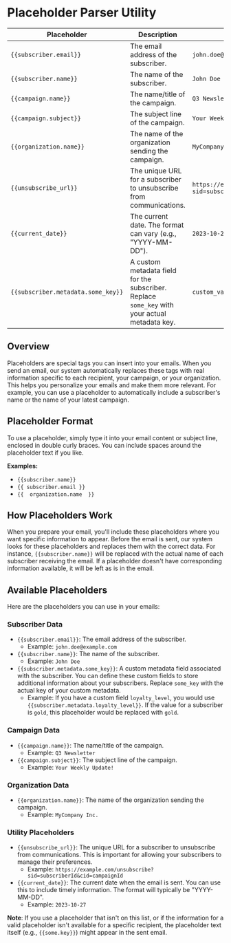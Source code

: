 # Placeholder Parser Utility

| Placeholder                        | Description                                                                                   | Example                                                           |
| ---------------------------------- | --------------------------------------------------------------------------------------------- | ----------------------------------------------------------------- |
| `{{subscriber.email}}`             | The email address of the subscriber.                                                          | `john.doe@example.com`                                            |
| `{{subscriber.name}}`              | The name of the subscriber.                                                                   | `John Doe`                                                        |
| `{{campaign.name}}`                | The name/title of the campaign.                                                               | `Q3 Newsletter`                                                   |
| `{{campaign.subject}}`             | The subject line of the campaign.                                                             | `Your Weekly Update!`                                             |
| `{{organization.name}}`            | The name of the organization sending the campaign.                                            | `MyCompany Inc.`                                                  |
| `{{unsubscribe_url}}`              | The unique URL for a subscriber to unsubscribe from communications.                           | `https://example.com/unsubscribe?sid=subscriberId&cid=campaignId` |
| `{{current_date}}`                 | The current date. The format can vary (e.g., "YYYY-MM-DD").                                   | `2023-10-27`                                                      |
| `{{subscriber.metadata.some_key}}` | A custom metadata field for the subscriber. Replace `some_key` with your actual metadata key. | `custom_value`                                                    |

## Overview

Placeholders are special tags you can insert into your emails. When you send an email, our system automatically replaces these tags with real information specific to each recipient, your campaign, or your organization. This helps you personalize your emails and make them more relevant. For example, you can use a placeholder to automatically include a subscriber's name or the name of your latest campaign.

## Placeholder Format

To use a placeholder, simply type it into your email content or subject line, enclosed in double curly braces. You can include spaces around the placeholder text if you like.

**Examples:**

- `{{subscriber.name}}`
- `{{ subscriber.email }}`
- `{{  organization.name  }}`

## How Placeholders Work

When you prepare your email, you'll include these placeholders where you want specific information to appear. Before the email is sent, our system looks for these placeholders and replaces them with the correct data. For instance, `{{subscriber.name}}` will be replaced with the actual name of each subscriber receiving the email. If a placeholder doesn't have corresponding information available, it will be left as is in the email.

## Available Placeholders

Here are the placeholders you can use in your emails:

### Subscriber Data

- `{{subscriber.email}}`: The email address of the subscriber.
  - Example: `john.doe@example.com`
- `{{subscriber.name}}`: The name of the subscriber.
  - Example: `John Doe`
- `{{subscriber.metadata.some_key}}`: A custom metadata field associated with the subscriber. You can define these custom fields to store additional information about your subscribers. Replace `some_key` with the actual key of your custom metadata.
  - Example: If you have a custom field `loyalty_level`, you would use `{{subscriber.metadata.loyalty_level}}`. If the value for a subscriber is `gold`, this placeholder would be replaced with `gold`.

### Campaign Data

- `{{campaign.name}}`: The name/title of the campaign.
  - Example: `Q3 Newsletter`
- `{{campaign.subject}}`: The subject line of the campaign.
  - Example: `Your Weekly Update!`

### Organization Data

- `{{organization.name}}`: The name of the organization sending the campaign.
  - Example: `MyCompany Inc.`

### Utility Placeholders

- `{{unsubscribe_url}}`: The unique URL for a subscriber to unsubscribe from communications. This is important for allowing your subscribers to manage their preferences.
  - Example: `https://example.com/unsubscribe?sid=subscriberId&cid=campaignId`
- `{{current_date}}`: The current date when the email is sent. You can use this to include timely information. The format will typically be "YYYY-MM-DD".
  - Example: `2023-10-27`

**Note**: If you use a placeholder that isn't on this list, or if the information for a valid placeholder isn't available for a specific recipient, the placeholder text itself (e.g., `{{some.key}}`) might appear in the sent email.
